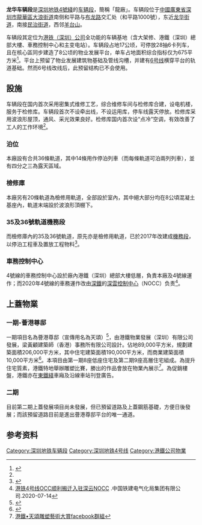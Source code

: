 {{NoteTA
|G1 = Unit
|G2 = Railway
}}
'''龙华车辆段'''是[[深圳地铁|深圳地铁]][[深圳地鐵4號綫|4號綫]]的[[车辆段|车辆段]]，簡稱「龍廠」。车辆段位于[[中華人民共和國|中國]][[廣東省|廣東省]][[深圳市|深圳市]][[龙华区_(深圳市)|龍華區]][[大浪街道|大浪街道]]南侧和平路与[[布龙路|布龙路]]交汇处（和平路1000號），东近[[龙华街道_(深圳市)|龙华街道]]，南接[[民治街道|民治街道]]，西邻[[羊台山|羊台山]]。

车辆段其定位为[[港铁轨道交通（深圳）有限公司|港铁（深圳）公司]]全功能的车辆基地（含大架修、港鐵（深圳）總部大樓、車務控制中心和主变电站）。车辆段占地17公顷，可停放28抽6卡列车，且在核心區同步建造了8公顷的物业发展平台，单车占地面积综合指标仅为675平方米<ref name="tedian">{{cite journal | title=深圳轨道交通4号线二期工程设计特点 | author1=徐成永|author2=阮文忠|author3=白雪梅 | journal=都市快轨交通 | year=2012 | issue=1}}</ref>。平台上预留了物业发展建筑物基础及管线沟槽，并建有[[深圳地鐵6号线|6号线]]横穿平台的轨道基础。然而6号线改线后，此预留结构已不会使用。

==設施==
车辆段在国内首次采用密集式维修工艺，综合维修车间与检修库合建，设电机楼，服务于检修库。车辆段首次不设牵出线，不设运用库，停车线露天停放。检修库采用波浪形屋顶，通风、采光效果良好。检修库国内首次设“点冷”空调，有效改善了工人的工作环境<ref name="tedian" />。

===泊位===
本廠設有合共36條軌道，其中14條用作停泊列車（而每條軌道可泊兩列列車），並有四分之三為露天區域。

===檢修庫===
本廠另有20條軌道為檢修用軌道，全部設於室內，其中絕大部分均在8公頃混凝土基座內，軌道末端設於波浪形頂棚下。

===35及36號軌道機務段===
而檢修庫內的35及36號軌道，原先亦是檢修用軌道，已於2017年改建成[[機務段|機務段]]，以停泊工程車及置放工程物料<ref>{{Cite web |url=http://www.mtrsz.com.cn/files/20160905/%E8%B5%84%E6%A0%BC%E9%A2%84%E5%AE%A1%E5%85%AC%E5%91%8A-C5003-35%E5%8F%8A36%E8%BD%A8%E9%81%93%E6%94%B9%E9%80%A0%E4%B8%BA%E5%B7%A5%E7%A8%8B%E8%BD%A6%E7%BB%B4%E4%BF%AE%E8%BD%A8%E9%81%930.pdf |title=港鐵（深圳）-改建龍華車輛段35及36號軌道招標公告 |access-date=2022-02-15 |archive-date=2016-11-09 |archive-url=https://web.archive.org/web/20161109010526/http://www.mtrsz.com.cn/files/20160905/%E8%B5%84%E6%A0%BC%E9%A2%84%E5%AE%A1%E5%85%AC%E5%91%8A-C5003-35%E5%8F%8A36%E8%BD%A8%E9%81%93%E6%94%B9%E9%80%A0%E4%B8%BA%E5%B7%A5%E7%A8%8B%E8%BD%A6%E7%BB%B4%E4%BF%AE%E8%BD%A8%E9%81%930.pdf |dead-url=no }}</ref>。

===車務控制中心===
4號線的車務控制中心設於廠內港鐵（深圳）總部大樓低層，負責本廠及4號線運作；而2020年4號線的車務運作改由[[深圳市地鐵集團|深鐵]]的[[深雲控制中心|深雲控制中心]]（NOCC）负责<ref>[http://crcebg.crcc.cn/art/2020/7/14/art_2339_3149370.html 港铁4号线OCC顺利搬迁入驻深云NOCC] {{Wayback|url=http://crcebg.crcc.cn/art/2020/7/14/art_2339_3149370.html |date=20201031051220 }}.中国铁建电气化局集团有限公司.2020-07-14</ref>。

==上蓋物業==
===一期-薈港尊邸===
{{main|薈港尊邸}}
一期項目名為薈港尊邸（宣傳用名為天頌）<ref>{{Cite web |url=http://www.tiarasz.com.cn/ |title=薈港尊邸（天頌）官方網站 |access-date=2014-11-20 |archive-url=https://web.archive.org/web/20141129062040/http://www.tiarasz.com.cn/ |archive-date=2014-11-29 |dead-url=yes }}</ref>，由港鐵物業發展（深圳）有限公司發展，梁黃顧建築師（香港）事務所有限公司設計。佔地89,000平方米，規劃建築面積206,000平方米，其中住宅建築面積190,000平方米，而商業建築面積10,000平方米<ref>{{Cite web |url=http://sz.winshang.com/news-454802.html |title=赢商网-片区观察：盘点宝安中海锦城、港铁天颂等重点项目 |access-date=2015-03-13 |archive-date=2017-10-04 |archive-url=https://web.archive.org/web/20171004194257/http://sz.winshang.com/news-454802.html |dead-url=no }}</ref>。本項目由第一期8座低座住宅及第二期9座高層住宅組成。為提升住宅質素，港鐵特地舉辦雕塑比賽，勝出的作品會放在物業內展示<ref>[https://www.facebook.com/mtr.tiara 港鐵•天頌雕塑藝術大賞facebook群組]</ref>。為促銷樓盤，港鐵亦在[[東鐵綫|東鐵綫]]車廂及沿線車站刊登廣告。

===二期===
目前第二期上蓋發展項目尚未發展，但已預留道路及上蓋鋼筋基礎，方便日後發展；而該預留道路目前是進出薈港尊邸平台的唯一通道。

==参考资料==
{{Reflist}}
{{深圳地铁车辆段}}
{{香港鐵路有限公司}}
{{港鐵公司物業}}
[[Category:深圳地铁车辆段|Category:深圳地铁车辆段]]
[[Category:深圳地铁4号线|Category:深圳地铁4号线]]
[[Category:港鐵公司物業|Category:港鐵公司物業]]